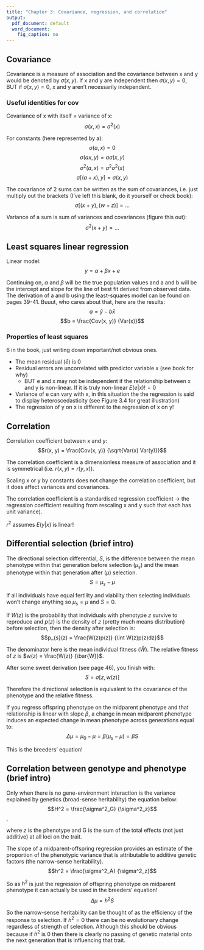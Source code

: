 ```yaml
---
title: "Chapter 3: Covariance, regression, and correlation"
output:
  pdf_document: default
  word_document:
    fig_caption: no
---
```


## Covariance
Covariance is a measure of association and the covariance between x and y would be denoted by $\sigma(x, y)$. If x and y are independent then $\sigma(x, y) = 0$, BUT if $\sigma(x, y) = 0$, x and y aren’t necessarily independent. 

### Useful identities for cov

Covariance of x with itself = variance of x:
$$\sigma(x, x) = \sigma^2(x)$$

For constants (here represented by a):
$$\sigma(a, x) = 0$$
$$\sigma(ax, y) = a\sigma(x, y)$$
$$\sigma^2(a, x) = a^2\sigma^2(x)$$
$$\sigma[(a + x), y] = \sigma(x, y)$$

The covariance of 2 sums can be written as the sum of covariances, i.e. just multiply out the brackets (I've left this blank, do it yourself or check book):
$$\sigma[(x + y),(w + z)] = ...$$

Variance of a sum is sum of variances and covariances (figure this out):
$$\sigma^2(x + y) = ...$$

## Least squares linear regression

Linear model:
$$y = \alpha + \beta{x} + e$$

Continuing on, $\alpha$ and $\beta$ will be the true population values and a and b will be the intercept and slope for the line of best fit derived from observed data. The derivation of a and b using the least-squares model can be found on pages 39-41. Buuut, who cares about that, here are the results:
$$a = \bar{y} - b\bar{x}$$
$$b = \frac{Cov(x, y)} {Var(x)}$$

### Properties of least squares

6 in the book, just writing down important/not obvious ones.

* The mean residual ($\bar{e}$) is 0
* Residual errors are uncorrelated with predictor variable x (see book for why)
	- BUT e and x may not be independent if the relationship between x and y is non-linear. If it is truly non-linear $E(e|x) != 0$
* Variance of e can vary with x, in this situation the the regression is said to display heteroscedasticity (see Figure 3.4 for great illustration)
* The regression of y on x is different to the regression of x on y! 

## Correlation

Correlation coefficient between x and y:
$$r(x, y) = \frac{Cov(x, y)} {\sqrt{Var(x) Var(y)}}$$

The correlation coefficient is a dimensionless measure of association and it is symmetrical (i.e. $r(x, y) = r(y, x)$).

Scaling x or y by constants does not change the correlation coefficient, but it does affect variances and covariances.

The correlation coefficient is a standardised regression coefficient -> the regression coefficient resulting from rescaling x and y such that each has unit variance). 

$r^2$ assumes $E(y|x)$ is linear!

## Differential selection (brief intro)

The directional selection differential, $S$, is the difference between the mean phenotype within that generation before selection ($\mu_s$) and the mean phenotype within that generation after ($\mu$) selection.
$$S = \mu_s - \mu$$

If all individuals have equal fertility and viability then selecting individuals won't change anything so $\mu_s = \mu$ and $S = 0$. 

If  $W(z)$ is the probability that individuals with phenotype $z$ survive to reproduce and $p(z)$ is the density of $z$ (pretty much means distribution) before selection, then the density after selection is:
$$p_{s}(z) = \frac{W(z)p(z)} {\int W(z)p(z)dz}$$

The denominator here is the mean individual fitness ($\bar{W}$). The relative fitness of $z$ is $w(z) = \frac{W(z)} {\bar{W}}$.

After some sweet derivation (see page 46), you finish with:
$$S = \sigma[z, w(z)]$$

Therefore the directional selection is equivalent to the covariance of the phenotype and the relative fitness.

If you regress offspring phenotype on the midparent phenotype and that relationship is linear with slope $\beta$, a change in mean midparent phenotype induces an expected change in mean phenotype across generations equal to:
$$\Delta\mu = \mu_0 - \mu = \beta(\mu_s - \mu) = \beta{S}$$

This is the breeders' equation!

## Correlation between genotype and phenotype (brief intro)

Only when there is no gene-environment interaction is the variance explained by genetics (broad-sense heritability) the equation below:
$$H^2 = \frac{\sigma^2_G} {\sigma^2_z}$$,

where $z$ is the phenotype and G is the sum of the total effects (not just additive) at all loci on the trait.

The slope of a midparent-offspring regression provides an estimate of the proportion of the phenotypic variance that is attributable to additive genetic factors (the narrow-sense heritability).
$$h^2 = \frac{\sigma^2_A} {\sigma^2_z}$$

So as $h^2$ is just the regression of offspring phenotype on midparent phenotype it can actually be used in the breeders' equation!
$$\Delta\mu = h^2S$$

So the narrow-sense heritability can be thought of as the efficiency of the response to selection. If $h^2 = 0$ there can be no evolutionary change regardless of strength of selection. Although this should be obvious because if $h^2$ is 0 then there is clearly no passing of genetic material onto the next generation that is influencing that trait.







